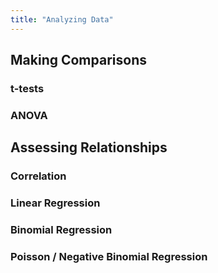 ```yaml
---
title: "Analyzing Data"
---
```


## Making Comparisons

### t-tests

### ANOVA

## Assessing Relationships

### Correlation

### Linear Regression

### Binomial Regression

### Poisson / Negative Binomial Regression

